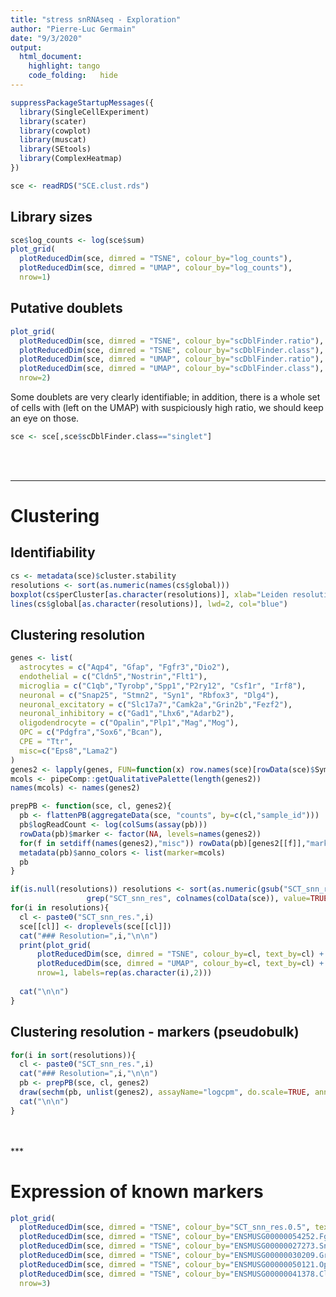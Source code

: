 ```yaml
---
title: "stress snRNAseq - Exploration"
author: "Pierre-Luc Germain"
date: "9/3/2020"
output:
  html_document:
    highlight: tango
    code_folding:	hide
---
```


<style>
  #content {
    max-width: 1200px !important;
  }
</style>

```r
suppressPackageStartupMessages({
  library(SingleCellExperiment)
  library(scater)
  library(cowplot)
  library(muscat)
  library(SEtools)
  library(ComplexHeatmap)
})
```

```r
sce <- readRDS("SCE.clust.rds")
```


## Library sizes

```r
sce$log_counts <- log(sce$sum)
plot_grid(
  plotReducedDim(sce, dimred = "TSNE", colour_by="log_counts"),
  plotReducedDim(sce, dimred = "UMAP", colour_by="log_counts"),
  nrow=1)
```

## Putative doublets

```r
plot_grid(
  plotReducedDim(sce, dimred = "TSNE", colour_by="scDblFinder.ratio"),
  plotReducedDim(sce, dimred = "TSNE", colour_by="scDblFinder.class"),
  plotReducedDim(sce, dimred = "UMAP", colour_by="scDblFinder.ratio"),
  plotReducedDim(sce, dimred = "UMAP", colour_by="scDblFinder.class"),
  nrow=2)
```

Some doublets are very clearly identifiable; in addition, there is a whole set of cells with (left on the UMAP) with suspiciously high ratio, we should keep an eye on those.

```r
sce <- sce[,sce$scDblFinder.class=="singlet"]
```


<br/><br/>

*** 

# Clustering

## Identifiability

```r
cs <- metadata(sce)$cluster.stability
resolutions <- sort(as.numeric(names(cs$global)))
boxplot(cs$perCluster[as.character(resolutions)], xlab="Leiden resolution", ylab="Misclassification rate")
lines(cs$global[as.character(resolutions)], lwd=2, col="blue")
```


## Clustering resolution {.tabset}

```r
genes <- list(
  astrocytes = c("Aqp4", "Gfap", "Fgfr3","Dio2"),
  endothelial = c("Cldn5","Nostrin","Flt1"),
  microglia = c("C1qb","Tyrobp","Spp1","P2ry12", "Csf1r", "Irf8"),
  neuronal = c("Snap25", "Stmn2", "Syn1", "Rbfox3", "Dlg4"),
  neuronal_excitatory = c("Slc17a7","Camk2a","Grin2b","Fezf2"),
  neuronal_inhibitory = c("Gad1","Lhx6","Adarb2"),
  oligodendrocyte = c("Opalin","Plp1","Mag","Mog"),
  OPC = c("Pdgfra","Sox6","Bcan"),
  CPE = "Ttr",
  misc=c("Eps8","Lama2")
)
genes2 <- lapply(genes, FUN=function(x) row.names(sce)[rowData(sce)$Symbol %in% x])
mcols <- pipeComp::getQualitativePalette(length(genes2))
names(mcols) <- names(genes2)

prepPB <- function(sce, cl, genes2){
  pb <- flattenPB(aggregateData(sce, "counts", by=c(cl,"sample_id")))
  pb$logReadCount <- log(colSums(assay(pb)))
  rowData(pb)$marker <- factor(NA, levels=names(genes2))
  for(f in setdiff(names(genes2),"misc")) rowData(pb)[genes2[[f]],"marker"] <- f
  metadata(pb)$anno_colors <- list(marker=mcols)
  pb
}
```

```r
if(is.null(resolutions)) resolutions <- sort(as.numeric(gsub("SCT_snn_res\\.","",
                 grep("SCT_snn_res", colnames(colData(sce)), value=TRUE))))
for(i in resolutions){
  cl <- paste0("SCT_snn_res.",i)
  sce[[cl]] <- droplevels(sce[[cl]])
  cat("### Resolution=",i,"\n\n")
  print(plot_grid(
      plotReducedDim(sce, dimred = "TSNE", colour_by=cl, text_by=cl) + theme(legend.position="none"),
      plotReducedDim(sce, dimred = "UMAP", colour_by=cl, text_by=cl) + theme(legend.position="none"),
      nrow=1, labels=rep(as.character(i),2)))
  
  cat("\n\n")
}
```

## Clustering resolution - markers (pseudobulk) {.tabset}


```r
for(i in sort(resolutions)){
  cl <- paste0("SCT_snn_res.",i)
  cat("### Resolution=",i,"\n\n")
  pb <- prepPB(sce, cl, genes2)
  draw(sechm(pb, unlist(genes2), assayName="logcpm", do.scale=TRUE, anno_columns=c("n_cells","logReadCount"), gaps_at = c("cluster_id"), anno_rows = "marker", gaps_row=rowData(pb)$marker, row_names_gp = gpar(fontsize = 10)), annotation_legend_side="bottom", heatmap_legend_side="bottom", merge_legends=TRUE)
  cat("\n\n")
}
```

<br/><br/>
***

# Expression of known markers

```r
plot_grid(
  plotReducedDim(sce, dimred = "TSNE", colour_by="SCT_snn_res.0.5", text_by = "SCT_snn_res.0.5") + theme(legend.position="none") + ggtitle("Clustering at res=0.5"),
  plotReducedDim(sce, dimred = "TSNE", colour_by="ENSMUSG00000054252.Fgfr3"),
  plotReducedDim(sce, dimred = "TSNE", colour_by="ENSMUSG00000027273.Snap25"),
  plotReducedDim(sce, dimred = "TSNE", colour_by="ENSMUSG00000030209.Grin2b"),
  plotReducedDim(sce, dimred = "TSNE", colour_by="ENSMUSG00000050121.Opalin"),
  plotReducedDim(sce, dimred = "TSNE", colour_by="ENSMUSG00000041378.Cldn5"),
  nrow=3)
```
